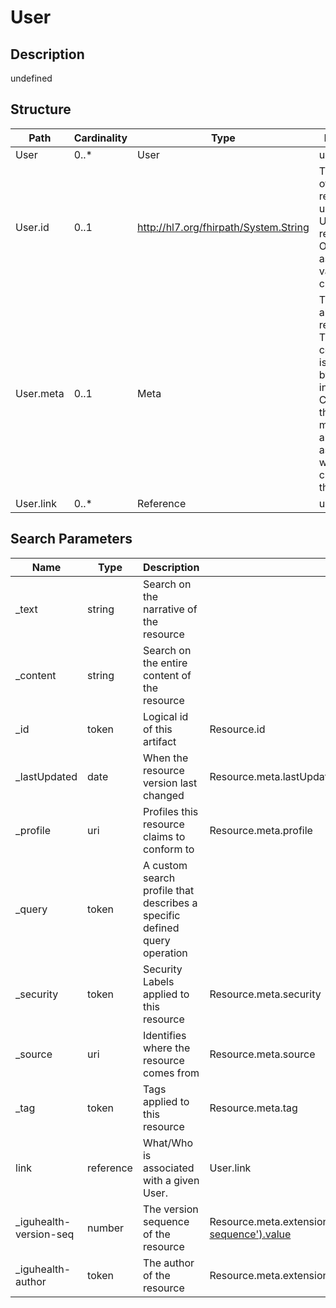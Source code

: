 # User

## Description

undefined

## Structure

| Path      | Cardinality | Type                                  | Description                                                                                                                                                                            |
| --------- | ----------- | ------------------------------------- | -------------------------------------------------------------------------------------------------------------------------------------------------------------------------------------- |
| User      | 0..\*       | User                                  | undefined                                                                                                                                                                              |
| User.id   | 0..1        | http://hl7.org/fhirpath/System.String | The logical id of the resource, as used in the URL for the resource. Once assigned, this value never changes.                                                                          |
| User.meta | 0..1        | Meta                                  | The metadata about the resource. This is content that is maintained by the infrastructure. Changes to the content might not always be associated with version changes to the resource. |
| User.link | 0..\*       | Reference                             | undefined                                                                                                                                                                              |

## Search Parameters

| Name                    | Type      | Description                                                               | Expression                                                                        |
| ----------------------- | --------- | ------------------------------------------------------------------------- | --------------------------------------------------------------------------------- |
| \_text                  | string    | Search on the narrative of the resource                                   |
| \_content               | string    | Search on the entire content of the resource                              |
| \_id                    | token     | Logical id of this artifact                                               | Resource.id                                                                       |
| \_lastUpdated           | date      | When the resource version last changed                                    | Resource.meta.lastUpdated                                                         |
| \_profile               | uri       | Profiles this resource claims to conform to                               | Resource.meta.profile                                                             |
| \_query                 | token     | A custom search profile that describes a specific defined query operation |
| \_security              | token     | Security Labels applied to this resource                                  | Resource.meta.security                                                            |
| \_source                | uri       | Identifies where the resource comes from                                  | Resource.meta.source                                                              |
| \_tag                   | token     | Tags applied to this resource                                             | Resource.meta.tag                                                                 |
| link                    | reference | What/Who is associated with a given User.                                 | User.link                                                                         |
| \_iguhealth-version-seq | number    | The version sequence of the resource                                      | Resource.meta.extension.where(url='https://iguhealth.app/version-sequence').value |
| \_iguhealth-author      | token     | The author of the resource                                                | Resource.meta.extension.where(url='https://iguhealth.app/author').value           |
